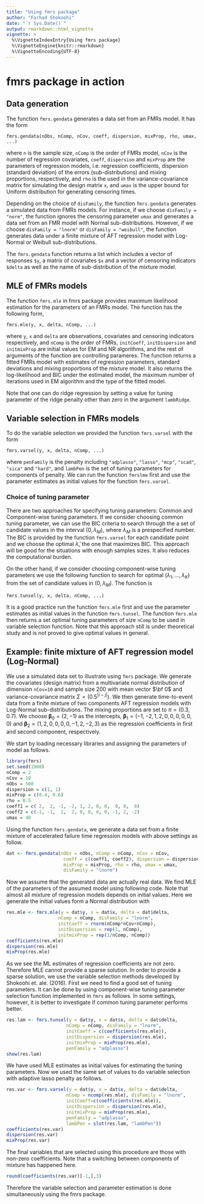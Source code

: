 ```yaml
---
title: "Using fmrs package"
author: "Farhad Shokoohi"
date: "`r Sys.Date()`"
output: rmarkdown::html_vignette
vignette: >
  %\VignetteIndexEntry{Using fmrs package}
  %\VignetteEngine{knitr::rmarkdown}
  %\VignetteEncoding{UTF-8}
---
```



# fmrs package in action

## Data generation
The function `fmrs.gendata` generates a data set from an FMRs model. 
It has the form

```
fmrs.gendata(nObs, nComp, nCov, coeff, dispersion, mixProp, rho, umax, ...)
```

where `n` is the sample size, `nComp` is the order of FMRs model, `nCov` is 
the number of regression covariates, `coeff`, `dispersion` and `mixProp` are 
the parameters of regression models, i.e. regression coefficients, 
dispersion (standard deviation) of the errors (sub-distributions) and 
mixing proportions, 
respectively, and `rho` is the used in the variance-covariance matrix for 
simulating the design matrix `x`, and `umax` is the upper bound for 
Uniform distribution for generating censoring times. 

Depending on the choice of `disFamily`, the function `fmrs.gendata` generates 
a simulated data from FMRs models. For instance, if we choose 
`disFamily = "norm"`, the function ignores the censoring parameter `umax` 
and generates a data set from an FMR model with Normal sub-distributions. 
However, if we choose `disFamily = "lnorm"` or `disFamily = "weibull"`, the 
function generates data under a finite mixture of AFT regression model with 
Log-Normal or Weibull sub-distributions. 

The `fmrs.gendata` function returns a list which includes a vector of 
responses `$y`, a matrix of covariates `$x` and a vector of censoring 
indicators `$delta` as well as the name of sub-distribution of the 
mixture model.


## MLE of FMRs models

The function `fmrs.mle` in fmrs package provides maximum likelihood 
estimation for the parameters of an FMRs model. The function has the 
following form,

```
fmrs.mle(y, x, delta, nComp, ...)
```

where `y`, `x` and `delta` are observations, covariates and censoring 
indicators respectively, and `nComp` is the order of FMRs, `initCoeff`, 
`initDispersion` and `initmixProp` are initial values for EM and NR 
algorithms, and the rest of arguments of the function are controlling 
parameres. The function returns a fitted FMRs model with estimates of 
regression parameters, standard deviations and mixing proportions of the 
mixture model.
It also returns the log-likelihood and BIC under the estimated model, the 
maximum number of iterations used in EM algorithm and the type of the 
fitted model.

Note that one can do ridge regression by setting a value for tuning 
parameter of the ridge penalty  other than zero in the argument `lambRidge`. 


## Variable selection in FMRs models

To do the variable selection we provided the function `fmrs.varsel` 
with the form

```
fmrs.varsel(y, x, delta, nComp, ...)
```

where `penFamily` is the penalty including `"adplasso"`, `"lasso"`, `"mcp"`, 
`"scad"`, `"sica"` and `"hard"`, and `lambPen` is the set of tuning 
parameters for components of penalty. We can run the function `fmrslme` 
first and use the parameter estimates as initial values for the 
function `fmrs.varsel`. 

### Choice of tuning parameter

There are two approaches for specifying tuning parameters: Common and 
Component-wise tuning parameters. If we consider choosing common tuning 
parameter, we can use the BIC criteria to search through the a set of 
candidate values in the interval $(0,\lambda_M)$, where $\lambda_M$ is a 
prespecified number. The BIC is provided by the function `fmrs.varsel` for 
each candidate point and we choose the optimal $\hat\lambda$, the one that 
maximizes BIC. This approach will be good for the situations with enough 
samples sizes. It also reduces the computational burden. 

On the other hand, if we consider choosing component-wise tuning parameters 
we use the following function to search for optimal 
$(\lambda_1, \ldots, \lambda_K)$ from the set of candidate values in 
$(0, \lambda_M)$. The function is

```
fmrs.tunsel(y, x, delta, nComp, ...)
```

It is a good practice run the function `fmrs.mle` first and use the parameter 
estimates as initial values in the function `fmrs.tunsel`.
The function `fmrs.mle` then returns a set optimal tuning parameters of 
size `nComp` to be used in variable selection function. Note that this 
approach still is under theoretical study and is not proved to give optimal 
values in general. 


## Example: finite mixture of AFT regression model (Log-Normal)

We use a simulated data set to illustrate using `fmrs` package. We generate 
the covariates (design matrix) from a multivariate normal distribution of 
dimension `nCov=10` and sample size 200 with mean vector $\bf 0$ and 
variance-covariance matrix $\Sigma=(0.5^{|i-j|})$. We then generate 
time-to-event data from a finite mixture of two components AFT regression 
models with Log-Normal sub-distributions. The mixing proportions are set 
to $\pi=(0.3, 0.7)$. We choose $\boldsymbol\beta_0=(2,-1)$ as the 
intercepts, $\boldsymbol\beta_1=(-1, -2, 1, 2, 0 , 0, 0, 0, 0, 0)$ and 
$\boldsymbol\beta_2=(1, 2, 0, 0, 0 , 0, -1, 2, -2, 3)$ as the regression 
coefficients in first and second component, respectively. 

We start by loading necessary libraries and assigning the parameters of 
model as follows.

```r
library(fmrs)
set.seed(1980)
nComp = 2
nCov = 10
nObs = 500
dispersion = c(1, 1)
mixProp = c(0.4, 0.6)
rho = 0.5
coeff1 = c( 2,  2, -1, -2, 1, 2, 0, 0,  0, 0,  0)
coeff2 = c(-1, -1,  1,  2, 0, 0, 0, 0, -1, 2, -2)
umax = 40
```

Using the function `fmrs.gendata`, we generate a data set from a finite 
mixture of accelerated failure time regression models with above settings as 
follow. 

```r
dat <- fmrs.gendata(nObs = nObs, nComp = nComp, nCov = nCov,
                     coeff = c(coeff1, coeff2), dispersion = dispersion,
                     mixProp = mixProp, rho = rho, umax = umax,
                     disFamily = "lnorm")
```

Now we assume that the generated data are actually real data. We find MLE of 
the parameters of the assumed model using following code. Note that almost 
all mixture of regression models depends on initial values. Here we 
generate the initial values form a Normal distribution with 

```r
res.mle <- fmrs.mle(y = dat$y, x = dat$x, delta = dat$delta,
                   nComp = nComp, disFamily = "lnorm",
                   initCoeff = rnorm(nComp*nCov+nComp),
                   initDispersion = rep(1, nComp),
                   initmixProp = rep(1/nComp, nComp))
coefficients(res.mle)
dispersion(res.mle)
mixProp(res.mle)
```

As we see the ML estimates of regression coefficients are not zero. 
Therefore MLE cannot provide a sparse solution. In order to provide a sparse 
solution, we use the variable selection methods developed by 
Shokoohi et. ale. (2016). First we need to find a good set of tuning 
parameters.
It can be done by using component-wise tuning parameter selection function 
implemented in `fmrs` as follows. In some settings, however, it is better to 
investigate if common tuning parameter performs better. 

```r
res.lam <- fmrs.tunsel(y = dat$y, x = dat$x, delta = dat$delta,
                      nComp = nComp, disFamily = "lnorm",
                      initCoeff = c(coefficients(res.mle)),
                      initDispersion = dispersion(res.mle),
                      initmixProp = mixProp(res.mle),
                      penFamily = "adplasso")
show(res.lam)
```

We have used MLE estimates as initial values for estimating the tuning 
parameters. Now we used the same set of values to do variable selection with 
adaptive lasso penalty as follows. 

```r
res.var <- fmrs.varsel(y = dat$y, x = dat$x, delta = dat$delta,
                      nComp = ncomp(res.mle), disFamily = "lnorm",
                      initCoeff=c(coefficients(res.mle)),
                      initDispersion = dispersion(res.mle),
                      initmixProp = mixProp(res.mle),
                      penFamily = "adplasso",
                      lambPen = slot(res.lam, "lambPen"))
coefficients(res.var)
dispersion(res.var)
mixProp(res.var)
```

The final variables that are selected using this procedure are those with 
non-zero coefficients. Note that a switching between components of mixture 
has happened here.   

```r
round(coefficients(res.var)[-1,],3)
```

Therefore the variable selection and parameter estimation is done 
simultaneously using the fmrs package. 




